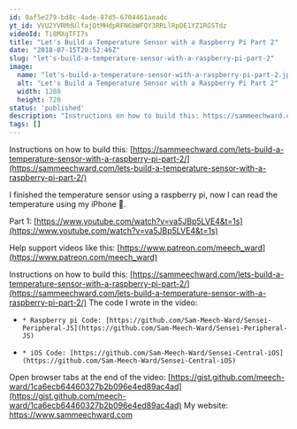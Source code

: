 ```yaml
---
id: 0af5e279-bd8c-4ade-87d5-6704461aeadc
yt_id: VVU2YVRMdUlfajQtMHdpRFN6bWFQY3RRLlRpOE1YZ1RGSTdz
videoId: Ti8MXgTFI7s
title: "Let's Build a Temperature Sensor with a Raspberry Pi Part 2"
date: "2018-07-15T20:52:46Z"
slug: "let's-build-a-temperature-sensor-with-a-raspberry-pi-part-2"
image: 
  name: "let's-build-a-temperature-sensor-with-a-raspberry-pi-part-2.jpg"
  alt: "Let's Build a Temperature Sensor with a Raspberry Pi Part 2"
  width: 1280
  height: 720
status: 'published'
description: "Instructions on how to build this: https://sammeechward.com/lets-build-a-temperature-sensor-with-a-raspberry-pi-part-2/"
tags: []
---
```


Instructions on how to build this: [https://sammeechward.com/lets-build-a-temperature-sensor-with-a-raspberry-pi-part-2/](https://sammeechward.com/lets-build-a-temperature-sensor-with-a-raspberry-pi-part-2/)

I finished the temperature sensor using a raspberry pi, now I can read the temperature using my iPhone 🤗.

Part 1: [https://www.youtube.com/watch?v=va5JBp5LVE4&t=1s](https://www.youtube.com/watch?v=va5JBp5LVE4&t=1s)

Help support videos like this: [https://www.patreon.com/meech_ward](https://www.patreon.com/meech_ward)



Instructions on how to build this: [https://sammeechward.com/lets-build-a-temperature-sensor-with-a-raspberry-pi-part-2/](https://sammeechward.com/lets-build-a-temperature-sensor-with-a-raspberry-pi-part-2/)
The code I wrote in the video: 
*     * Raspberry pi Code: [https://github.com/Sam-Meech-Ward/Sensei-Peripheral-JS](https://github.com/Sam-Meech-Ward/Sensei-Peripheral-JS)
*     * iOS Code: [https://github.com/Sam-Meech-Ward/Sensei-Central-iOS](https://github.com/Sam-Meech-Ward/Sensei-Central-iOS)
Open browser tabs at the end of the video: [https://gist.github.com/meech-ward/1ca6ecb64460327b2b096e4ed89ac4ad](https://gist.github.com/meech-ward/1ca6ecb64460327b2b096e4ed89ac4ad)
My website: https://www.sammeechward.com
